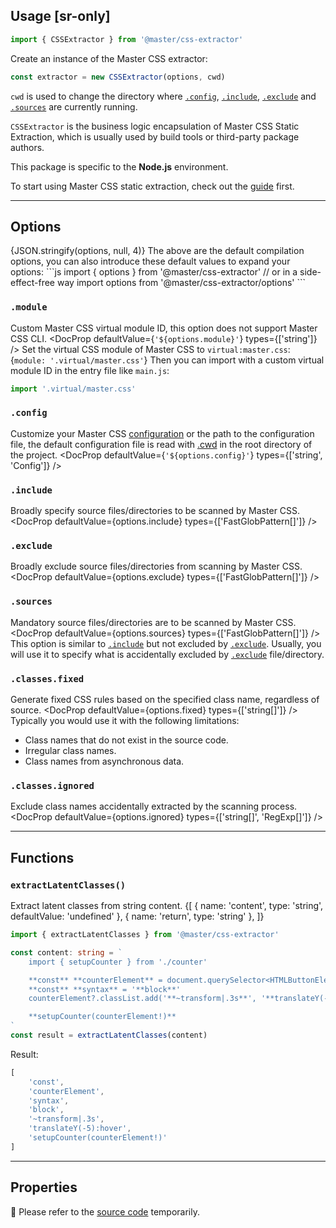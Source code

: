 ## Usage [sr-only]

```js
import { CSSExtractor } from '@master/css-extractor'
```
Create an instance of the Master CSS extractor:
```js
const extractor = new CSSExtractor(options, cwd)
```

`cwd` is used to change the directory where [`.config`](#config), [`.include`](#include), [`.exclude`](#exclude) and [`.sources`](#sources) are currently running.

`CSSExtractor` is the business logic encapsulation of Master CSS Static Extraction, which is usually used by build tools or third-party package authors.

This package is specific to the **Node.js** environment.

To start using Master CSS static extraction, check out the [guide](http://localhost:3000/docs/installation) first.


---


## Options
<OptionsCodes cli vite webpack>
    {JSON.stringify(options, null, 4)}
</OptionsCodes>
The above are the default compilation options, you can also introduce these default values to expand your options:
```js
import { options } from '@master/css-extractor'
// or in a side-effect-free way
import options from '@master/css-extractor/options'
```

### `.module`
Custom Master CSS virtual module ID, this option does not support Master CSS CLI.
<DocProp defaultValue={`'${options.module}'`} types={['string']} />
Set the virtual CSS module of Master CSS to `virtual:master.css`:
<OptionsCodes vite webpack addLines={[1]} number>
    {`
        module: '.virtual/master.css'
    `}
</OptionsCodes>
Then you can import with a custom virtual module ID in the entry file like `main.js`:
```js name=main.js
import '.virtual/master.css'
```

### `.config`
Customize your Master CSS [configuration](/docs/configuration) or the path to the configuration file, the default configuration file is read with [.cwd](#cwd) in the root directory of the project.
<DocProp defaultValue={`'${options.config}'`} types={['string', 'Config']} />

### `.include`
Broadly specify source files/directories to be scanned by Master CSS.
<DocProp defaultValue={options.include} types={['FastGlobPattern[]']} />

### `.exclude`
Broadly exclude source files/directories from scanning by Master CSS.
<DocProp defaultValue={options.exclude} types={['FastGlobPattern[]']} />

### `.sources`
Mandatory source files/directories are to be scanned by Master CSS.
<DocProp defaultValue={options.sources} types={['FastGlobPattern[]']} />
This option is similar to [`.include`](#include) but not excluded by [`.exclude`](#exclude). Usually, you will use it to specify what is accidentally excluded by [`.exclude`](#exclude) file/directory.

### `.classes.fixed`
Generate fixed CSS rules based on the specified class name, regardless of source.
<DocProp defaultValue={options.fixed} types={['string[]']} />
Typically you would use it with the following limitations:
- Class names that do not exist in the source code.
- Irregular class names.
- Class names from asynchronous data.

### `.classes.ignored`
Exclude class names accidentally extracted by the scanning process.
<DocProp defaultValue={options.ignored} types={['string[]', 'RegExp[]']} />

---

## Functions

### `extractLatentClasses()`
Extract latent classes from string content.
<DocFn>
    {[
        { name: 'content', type: 'string', defaultValue: 'undefined' },
        { name: 'return', type: 'string' },
    ]}
</DocFn>
```ts
import { extractLatentClasses } from '@master/css-extractor'

const content: string = `
    import { setupCounter } from './counter'

    **const** **counterElement** = document.querySelector<HTMLButtonElement>('#counter')
    **const** **syntax** = '**block**'
    counterElement?.classList.add('**~transform|.3s**', '**translateY(-5):hover**', **syntax**)

    **setupCounter(counterElement!)**
`
const result = extractLatentClasses(content)
```
Result:
```js
[
    'const',
    'counterElement',
    'syntax',
    'block',
    '~transform|.3s',
    'translateY(-5):hover',
    'setupCounter(counterElement!)'
]
```

---

## Properties
🚧 Please refer to the [source code](https://github.com/master-co/css/blob/dev/rc/packages/extractor/src/core.ts) temporarily.